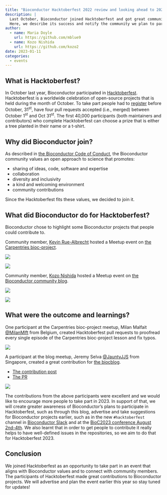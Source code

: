 ```yaml
---
title: "Bioconductor Hacktoberfest 2022 review and looking ahead to 2023"
description: |
  Last October, Bioconductor joined Hacktoberfest and got great community contributions there.
  Here, we describe its success and notify the community we plan to participate in 2023.
author:
  - name: Maria Doyle
    url: https://github.com/mblue9
  - name: Kozo Nishida
    url: https://github.com/kozo2
date: 2023-01-11
categories:
  - events
---
```


## What is Hacktoberfest?

In October last year, Bioconductor participated in [Hacktoberfest](https://hacktoberfest.com/).
Hacktoberfest is a worldwide celebration of open-source projects that is held during the month of October.
To take part people had to [register](https://hacktoberfest.com/auth/) before October, 31<sup>st</sup>,
have four pull requests accepted (i.e., merged) between October 1<sup>st</sup> and Oct 31<sup>st</sup>.
The first 40,000 participants (both maintainers and contributors) who complete Hacktoberfest can choose a prize that is either a tree planted in their name or a t-shirt.

## Why did Bioconductor join?

As described in [the Bioconductor Code of Conduct](https://bioconductor.github.io/bioc_coc_multilingual/en-US.html),
the Bioconductor community values an open approach to science that promotes:

- sharing of ideas, code, software and expertise
- collaboration
- diversity and inclusivity
- a kind and welcoming environment
- community contributions

Since the Hacktoberfest fits these values, we decided to join it.

## What did Bioconductor do for Hacktoberfest?

Bioconductor chose to highlight some Bioconductor projects that people could contribute to. 

Community member, [Kevin Rue-Albrecht](https://github.com/kevinrue) hosted a Meetup event on [the Carpentries bioc-project](https://github.com/carpentries-incubator/bioc-project). 

![](https://user-images.githubusercontent.com/12192/212072573-7038f78e-654a-42e7-890f-ace45cbf609d.png)

![](https://user-images.githubusercontent.com/12192/212077077-fd6d9b73-7557-4868-92c3-18e63cacd2d4.png)

Community member, [Kozo Nishida](https://github.com/kozo2) hosted a Meetup event on [the Bioconductor community blog](https://bioconductor.github.io/biocblog/).

![](https://user-images.githubusercontent.com/12192/212077271-6c71efc9-174d-4bf4-98ab-bf21d1cd9566.png)

![](https://user-images.githubusercontent.com/12192/212077578-dd13697e-eddb-40c6-af93-e5af993fd8ab.png)

## What were the outcome and learnings?

One participant at the Carpentries bioc-project meetup, Milan Malfait [@MilanMlft](https://github.com/MilanMlft) from Belgium, created Hacktoberfest pull requests to proofread every single episode of the Carpentries bioc-project lesson and fix typos.

![](https://user-images.githubusercontent.com/12192/212073022-e37a9785-fa5e-4b2e-86a9-b9714073e8b9.png)

A participant at the blog meetup, Jeremy Selva [@JauntyJJS](https://github.com/JauntyJJS) from Singapore, created a great contribution for [the biocblog](https://bioconductor.github.io/biocblog/).

- [The contribution post](https://bioconductor.github.io/biocblog/posts/2022-10-22-awesome-lists/)
- [The PR](https://github.com/Bioconductor/biocblog/pull/24)

![](https://user-images.githubusercontent.com/12192/212075013-dc62e631-d83b-4f48-9b3c-dea85d2e908d.png)

The contributions from the above participants were excellent and we would like to encourage more people to take part in 2023.
In support of that, we will create greater awareness of Bioconductor's plans to participate in Hacktoberfest, such as through this blog, advertise and take suggestions for Bioconductor projects earlier, such as in the new `#hacktoberfest` channel in [Bioconductor Slack](https://slack.bioconductor.org/) and at the [BioC2023 conference August 2nd-4th](https://support.bioconductor.org/p/9147691/).
We also learnt that in order to get people to contribute it really helps to have well-defined issues in the repositories, so we aim to do that for Hacktoberfest 2023.

## Conclusion

We joined Hacktoberfest as an opportunity to take part in an event that aligns with Bioconductor values and to connect with community members.
The participants of Hacktoberfest made great contributions to Bioconductor projects.
We will advertise and plan the event earlier this year so stay tuned for updates!
